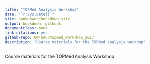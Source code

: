 ```yaml
--- 
title: "TOPMed Analysis Workshop"
date: "`r Sys.Date()`"
site: bookdown::bookdown_site
output: bookdown::gitbook
documentclass: book
link-citations: yes
github-repo: UW-GAC/topmed_workshop_2017
description: "Course materials for the TOPMed analysis workhop"
---
```


Course materials for the TOPMed Analysis Workshop
